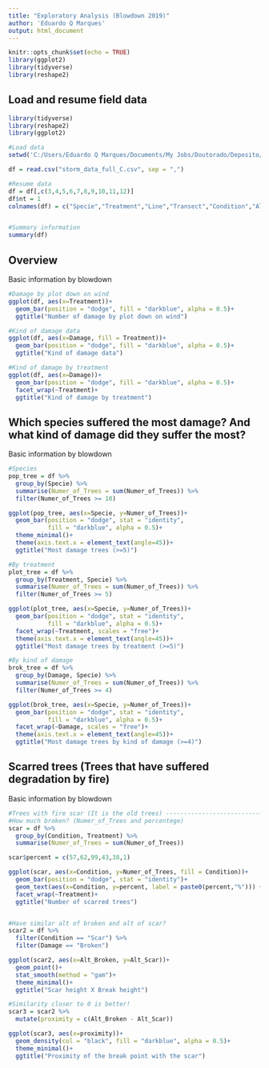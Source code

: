 ```yaml
---
title: "Exploratory Analysis (Blowdown 2019)"
author: 'Eduardo Q Marques'
output: html_document
---
```


```r
knitr::opts_chunk$set(echo = TRUE)
library(ggplot2)
library(tidyverse)
library(reshape2)
```

## Load and resume field data

```r
library(tidyverse)
library(reshape2)
library(ggplot2)

#Load data
setwd('C:/Users/Eduardo Q Marques/Documents/My Jobs/Doutorado/Deposito/Banco de Dados Tanguro/Area1-plot/Campo vento')

df = read.csv("storm_data_full_C.csv", sep = ",")

#Resume data
df = df[,c(3,4,5,6,7,8,9,10,11,12)]
df$nt = 1
colnames(df) = c("Specie","Treatment","Line","Transect","Condition","Alt_Scar","Wind?","Direction","Damage","Alt_Broken","Numer_of_Trees")


#Summary information
summary(df)
```

## Overview

Basic information by blowdown

```r
#Damage by plot down on wind
ggplot(df, aes(x=Treatment))+
  geom_bar(position = "dodge", fill = "darkblue", alpha = 0.5)+
  ggtitle("Number of damage by plot down on wind")

#Kind of damage data
ggplot(df, aes(x=Damage, fill = Treatment))+
  geom_bar(position = "dodge", fill = "darkblue", alpha = 0.5)+
  ggtitle("Kind of damage data")

#Kind of damage by treatment
ggplot(df, aes(x=Damage))+
  geom_bar(position = "dodge", fill = "darkblue", alpha = 0.5)+
  facet_wrap(~Treatment)+
  ggtitle("Kind of damage by treatment")
```

## Which species suffered the most damage? And what kind of damage did they suffer the most?

Basic information by blowdown

```r
#Species
pop_tree = df %>% 
  group_by(Specie) %>% 
  summarise(Numer_of_Trees = sum(Numer_of_Trees)) %>% 
  filter(Numer_of_Trees >= 10)

ggplot(pop_tree, aes(x=Specie, y=Numer_of_Trees))+
  geom_bar(position = "dodge", stat = "identity",
           fill = "darkblue", alpha = 0.5)+
  theme_minimal()+
  theme(axis.text.x = element_text(angle=45))+
  ggtitle("Most damage trees (>=5)")

#By treatment
plot_tree = df %>% 
  group_by(Treatment, Specie) %>% 
  summarise(Numer_of_Trees = sum(Numer_of_Trees)) %>% 
  filter(Numer_of_Trees >= 5)

ggplot(plot_tree, aes(x=Specie, y=Numer_of_Trees))+
  geom_bar(position = "dodge", stat = "identity",
           fill = "darkblue", alpha = 0.5)+
  facet_wrap(~Treatment, scales = "free")+
  theme(axis.text.x = element_text(angle=45))+
  ggtitle("Most damage trees by treatment (>=5)")

#By kind of damage
brok_tree = df %>% 
  group_by(Damage, Specie) %>% 
  summarise(Numer_of_Trees = sum(Numer_of_Trees)) %>% 
  filter(Numer_of_Trees >= 4)

ggplot(brok_tree, aes(x=Specie, y=Numer_of_Trees))+
  geom_bar(position = "dodge", stat = "identity",
           fill = "darkblue", alpha = 0.5)+
  facet_wrap(~Damage, scales = "free")+
  theme(axis.text.x = element_text(angle=45))+
  ggtitle("Most damage trees by kind of damage (>=4)")
```

## Scarred trees (Trees that have suffered degradation by fire)

Basic information by blowdown

```r
#Trees with fire scar (It is the old trees) ------------------------------------------------
#How much broken? (Numer_of_Trees and percentege)
scar = df %>% 
  group_by(Condition, Treatment) %>% 
  summarise(Numer_of_Trees = sum(Numer_of_Trees))

scar$percent = c(57,62,99,43,38,1)

ggplot(scar, aes(x=Condition, y=Numer_of_Trees, fill = Condition))+
  geom_bar(position = "dodge", stat = "identity")+
  geom_text(aes(x=Condition, y=percent, label = paste0(percent,"%"))) +
  facet_wrap(~Treatment)+
  ggtitle("Number of scarred trees")


#Have similar alt of broken and alt of scar?
scar2 = df %>% 
  filter(Condition == "Scar") %>% 
  filter(Damage == "Broken")

ggplot(scar2, aes(x=Alt_Broken, y=Alt_Scar))+
  geom_point()+
  stat_smooth(method = "gam")+
  theme_minimal()+
  ggtitle("Scar height X Break height")

#Similarity closer to 0 is better!
scar3 = scar2 %>%
  mutate(proximity = c(Alt_Broken - Alt_Scar))

ggplot(scar3, aes(x=proximity))+
  geom_density(col = "black", fill = "darkblue", alpha = 0.5)+
  theme_minimal()+
  ggtitle("Proximity of the break point with the scar")
```
